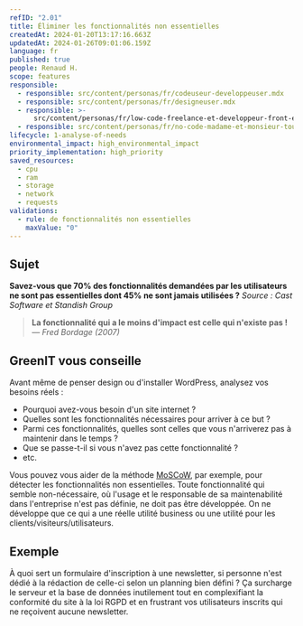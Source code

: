 ```yaml
---
refID: "2.01"
title: Éliminer les fonctionnalités non essentielles
createdAt: 2024-01-20T13:17:16.663Z
updatedAt: 2024-01-26T09:01:06.159Z
language: fr
published: true
people: Renaud H.
scope: features
responsible:
  - responsible: src/content/personas/fr/codeuseur-developpeuser.mdx
  - responsible: src/content/personas/fr/designeuser.mdx
  - responsible: >-
      src/content/personas/fr/low-code-freelance-et-developpeur-front-end-d-agences.mdx
  - responsible: src/content/personas/fr/no-code-madame-et-monsieur-tout-le-monde.mdx
lifecycle: 1-analyse-of-needs
environmental_impact: high_environmental_impact
priority_implementation: high_priority
saved_resources:
  - cpu
  - ram
  - storage
  - network
  - requests
validations:
  - rule: de fonctionnalités non essentielles
    maxValue: "0"
---
```


## Sujet

**Savez-vous que 70% des fonctionnalités demandées par les utilisateurs ne sont pas essentielles dont 45% ne sont jamais utilisées ?**
_Source : Cast Software et Standish Group_

> **La fonctionnalité qui a le moins d'impact est celle qui n'existe pas !**\
> _— Fred Bordage (2007)_

## GreenIT vous conseille

Avant même de penser design ou d'installer WordPress, analysez vos besoins réels :

- Pourquoi avez-vous besoin d'un site internet ?
- Quelles sont les fonctionnalités nécessaires pour arriver à ce but ?
- Parmi ces fonctionnalités, quelles sont celles que vous n'arriverez pas à maintenir dans le temps ?
- Que se passe-t-il si vous n'avez pas cette fonctionnalité ?
- etc.

Vous pouvez vous aider de la méthode [MoSCoW](https://blog.myagilepartner.fr/index.php/2017/01/26/methode-moscow/), par exemple, pour détecter les fonctionnalités non essentielles. Toute fonctionnalité qui semble non-nécessaire, où l'usage et le responsable de sa maintenabilité dans l'entreprise n'est pas définie, ne doit pas être développée. On ne développe que ce qui a une réelle utilité business ou une utilité pour les clients/visiteurs/utilisateurs.

## Exemple

À quoi sert un formulaire d'inscription à une newsletter, si personne n'est dédié à la rédaction de celle-ci selon un planning bien défini ? Ça surcharge le serveur et la base de données inutilement tout en complexifiant la conformité du site à la loi RGPD et en frustrant vos utilisateurs inscrits qui ne reçoivent aucune newsletter.
